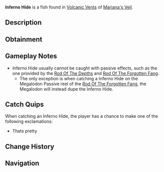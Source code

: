 {{FishInfobox
|image          = Inferno Hide.png
|rarity         = Common
|sea            = First Sea
|location       = [[Volcanic Vents]]
|sublocation    = 
|sources        = Fishing Rod
|nopassive      = 1
|radar_location = 
|prog_speed     = -20
|xp             = 250
|weather        = 
|time           = 
|season         = 
|bait           = 
|base_weight    = 8
|base_value     = 50
|weight_range   = 5
|base_chance    = 20
|base_resil     = 100
}}
'''Inferno Hide''' is a {{Rarity|Common}} fish found in [[Volcanic Vents]] of [[Mariana's Veil]].

== Description ==
{{Description|Inferno Hide.. Used to craft something?|Bestiary Entry}}

== Obtainment ==
{{Description|Its pretty|Bestiary Hint}}
{{Fish Availability|
Mariana's Veil/Volcanic Vents
|top_rods      = 
Flimsy Rod\374360.98\162861.39;
Ethereal Prism Rod\362280.72\84111.26;
Magnet Rod\353577.43\153891.24;
Fast Rod\319562.15\68560.61;
No-Life Rod\318353.81\68324.02;
Training Rod\286016.95\120517.85;
Heaven's Rod\297867.45\131369.11;
Seraphic Rod\317699.51\68183.6;
Challenger's Rod\290579.46\62363.18;
Rod Of The Forgotten Fang\289467.55\62124.55;
Verdant Shear Rod\270852.75\58124.68;
Zeus Rod\269956.16\57937.08;
Rod Of The Depths\263470.01\56545.04;
Blazebringer Rod\255258.2\54778.11;
Depthseeker Rod\247320.82\53079.16;
Rod Of The Exalted One\247003.13\53010.98;
Avalanche Rod\222302.82\47709.88;
Free Spirit Rod\221263.22\47482.83;
Trident Rod\219973.72\47210.02;
Volcanic Rod\205174.09\44033.77;
Steady Rod\129680.62\24872.4
|recommended   = Ethereal Prism Rod
}}

== Gameplay Notes ==
* Inferno Hide usually cannot be caught with passive effects, such as the one provided by the [[Rod Of The Depths]] and [[Rod Of The Forgotten Fang]].
** The only exception is when catching a Inferno Hide on the Megalodon Passive reel of the [[Rod Of The Forgotten Fang]], the Megalodon will instead dupe the Inferno Hide.

== Catch Quips ==
When catching an Inferno Hide, the player has a chance to make one of the following exclamations:
* Thats pretty

== Change History ==
{{Change History|{{subst:Current Version}}}}

== Navigation ==
{{Fish Navbox|Volcanic Vents}}